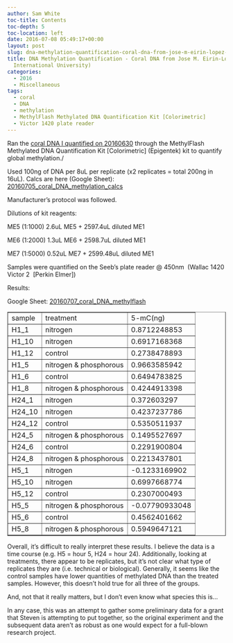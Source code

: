 ```yaml
---
author: Sam White
toc-title: Contents
toc-depth: 5
toc-location: left
date: 2016-07-08 05:49:17+00:00
layout: post
slug: dna-methylation-quantification-coral-dna-from-jose-m-eirin-lopez-florida-international-university
title: DNA Methylation Quantification - Coral DNA from Jose M. Eirin-Lopez (Florida
  International University)
categories:
  - 2016
  - Miscellaneous
tags:
  - coral
  - DNA
  - methylation
  - MethylFlash Methylated DNA Quantification Kit [Colorimetric]
  - Victor 1420 plate reader
---
```


Ran the [coral DNA I quantified on 20160630](https://robertslab.github.io/sams-notebook/posts/2016/2016-06-30-dna-quantification-coral-dna-from-jose-m-eirin-lopez-florida-international-university/) through the MethylFlash Methylated DNA Quantification Kit [Colorimetric] (Epigentek) kit to quantify global methylation./

Used 100ng of DNA per 8uL per replicate (x2 replicates = total 200ng in 16uL). Calcs are here (Google Sheet): [20160705_coral_DNA_methylation_calcs](https://docs.google.com/spreadsheets/d/1683h5LXHM7f92xT7BgPqYJGBbQq9XBSlXDzjgRXDHug/edit?usp=sharing)

Manufacturer's protocol was followed.

Dilutions of kit reagents:

ME5 (1:1000) 2.6uL ME5 + 2597.4uL diluted ME1

ME6 (1:2000) 1.3uL ME6 + 2598.7uL diluted ME1

ME7 (1:5000) 0.52uL ME7 + 2599.48uL diluted ME1

Samples were quantified on the Seeb's plate reader @ 450nm  (Wallac 1420 Victor 2  [Perkin Elmer])

Results:

Google Sheet: [20160707_coral_DNA_methylflash](https://docs.google.com/spreadsheets/d/1g8rLlWWkBIdTXfBDfyNcrsbLlxR6F-evprDec-prrpA/edit?usp=sharing)

<table cellpadding="0" cellspacing="0" border="1" dir="ltr" > 
<tbody >
<tr >

<td data-sheets-value="{"1":2,"2":"sample"}" >sample
</td>

<td data-sheets-value="{"1":2,"2":"treatment"}" >treatment
</td>

<td data-sheets-value="{"1":2,"2":"5-mC(ng)"}" >5-mC(ng)
</td>
</tr>
<tr >

<td data-sheets-value="{"1":2,"2":"H1_1"}" >H1_1
</td>

<td data-sheets-value="{"1":2,"2":"nitrogen"}" >nitrogen
</td>

<td data-sheets-value="{"1":3,"3":0.8712248852798834}" >0.8712248853
</td>
</tr>
<tr >

<td data-sheets-value="{"1":2,"2":"H1_10"}" >H1_10
</td>

<td data-sheets-value="{"1":2,"2":"nitrogen"}" >nitrogen
</td>

<td data-sheets-value="{"1":3,"3":0.6917168368270361}" >0.6917168368
</td>
</tr>
<tr >

<td data-sheets-value="{"1":2,"2":"H1_12"}" >H1_12
</td>

<td data-sheets-value="{"1":2,"2":"control"}" >control
</td>

<td data-sheets-value="{"1":3,"3":0.27384788925379067}" >0.2738478893
</td>
</tr>
<tr >

<td data-sheets-value="{"1":2,"2":"H1_5"}" >H1_5
</td>

<td data-sheets-value="{"1":2,"2":"nitrogen & phosphorous"}" >nitrogen & phosphorous
</td>

<td data-sheets-value="{"1":3,"3":0.9663585942147576}" >0.9663585942
</td>
</tr>
<tr >

<td data-sheets-value="{"1":2,"2":"H1_6"}" >H1_6
</td>

<td data-sheets-value="{"1":2,"2":"control"}" >control
</td>

<td data-sheets-value="{"1":3,"3":0.6494783825260435}" >0.6494783825
</td>
</tr>
<tr >

<td data-sheets-value="{"1":2,"2":"H1_8"}" >H1_8
</td>

<td data-sheets-value="{"1":2,"2":"nitrogen & phosphorous"}" >nitrogen & phosphorous
</td>

<td data-sheets-value="{"1":3,"3":0.42449133983942927}" >0.4244913398
</td>
</tr>
<tr >

<td data-sheets-value="{"1":2,"2":"H24_1"}" >H24_1
</td>

<td data-sheets-value="{"1":2,"2":"nitrogen"}" >nitrogen
</td>

<td data-sheets-value="{"1":3,"3":0.37260329701645956}" >0.372603297
</td>
</tr>
<tr >

<td data-sheets-value="{"1":2,"2":"H24_10"}" >H24_10
</td>

<td data-sheets-value="{"1":2,"2":"nitrogen"}" >nitrogen
</td>

<td data-sheets-value="{"1":3,"3":0.4237237785542886}" >0.4237237786
</td>
</tr>
<tr >

<td data-sheets-value="{"1":2,"2":"H24_12"}" >H24_12
</td>

<td data-sheets-value="{"1":2,"2":"control"}" >control
</td>

<td data-sheets-value="{"1":3,"3":0.5350511936669871}" >0.5350511937
</td>
</tr>
<tr >

<td data-sheets-value="{"1":2,"2":"H24_5"}" >H24_5
</td>

<td data-sheets-value="{"1":2,"2":"nitrogen & phosphorous"}" >nitrogen & phosphorous
</td>

<td data-sheets-value="{"1":3,"3":0.14955276973423332}" >0.1495527697
</td>
</tr>
<tr >

<td data-sheets-value="{"1":2,"2":"H24_6"}" >H24_6
</td>

<td data-sheets-value="{"1":2,"2":"control"}" >control
</td>

<td data-sheets-value="{"1":3,"3":0.22919008041022113}" >0.2291900804
</td>
</tr>
<tr >

<td data-sheets-value="{"1":2,"2":"H24_8"}" >H24_8
</td>

<td data-sheets-value="{"1":2,"2":"nitrogen & phosphorous"}" >nitrogen & phosphorous
</td>

<td data-sheets-value="{"1":3,"3":0.2213437800755694}" >0.2213437801
</td>
</tr>
<tr >

<td data-sheets-value="{"1":2,"2":"H5_1"}" >H5_1
</td>

<td data-sheets-value="{"1":2,"2":"nitrogen"}" >nitrogen
</td>

<td data-sheets-value="{"1":3,"3":-0.12331699024135115}" >-0.1233169902
</td>
</tr>
<tr >

<td data-sheets-value="{"1":2,"2":"H5_10"}" >H5_10
</td>

<td data-sheets-value="{"1":2,"2":"nitrogen"}" >nitrogen
</td>

<td data-sheets-value="{"1":3,"3":0.6997668774413557}" >0.6997668774
</td>
</tr>
<tr >

<td data-sheets-value="{"1":2,"2":"H5_12"}" >H5_12
</td>

<td data-sheets-value="{"1":2,"2":"control"}" >control
</td>

<td data-sheets-value="{"1":3,"3":0.23070004925353943}" >0.2307000493
</td>
</tr>
<tr >

<td data-sheets-value="{"1":2,"2":"H5_5"}" >H5_5
</td>

<td data-sheets-value="{"1":2,"2":"nitrogen & phosphorous"}" >nitrogen & phosphorous
</td>

<td data-sheets-value="{"1":3,"3":-0.0779093304819421}" >-0.07790933048
</td>
</tr>
<tr >

<td data-sheets-value="{"1":2,"2":"H5_6"}" >H5_6
</td>

<td data-sheets-value="{"1":2,"2":"control"}" >control
</td>

<td data-sheets-value="{"1":3,"3":0.4562401661855895}" >0.4562401662
</td>
</tr>
<tr >

<td data-sheets-value="{"1":2,"2":"H5_8"}" >H5_8
</td>

<td data-sheets-value="{"1":2,"2":"nitrogen & phosphorous"}" >nitrogen & phosphorous
</td>

<td data-sheets-value="{"1":3,"3":0.5949647121305762}" >0.5949647121
</td>
</tr>
</tbody>
</table>



Overall, it's difficult to really interpret these results. I believe the data is a time course (e.g. H5 = hour 5, H24 = hour 24). Additionally, looking at treatments, there appear to be replicates, but it's not clear what type of replicates they are (i.e. technical or biological). Generally, it seems like the control samples have lower quantities of methylated DNA than the treated samples. However, this doesn't hold true for all three of the groups.

And, not that it really matters, but I don't even know what species this is...

In any case, this was an attempt to gather some preliminary data for a grant that Steven is attempting to put together, so the original experiment and the subsequent data aren't as robust as one would expect for a full-blown research project.
